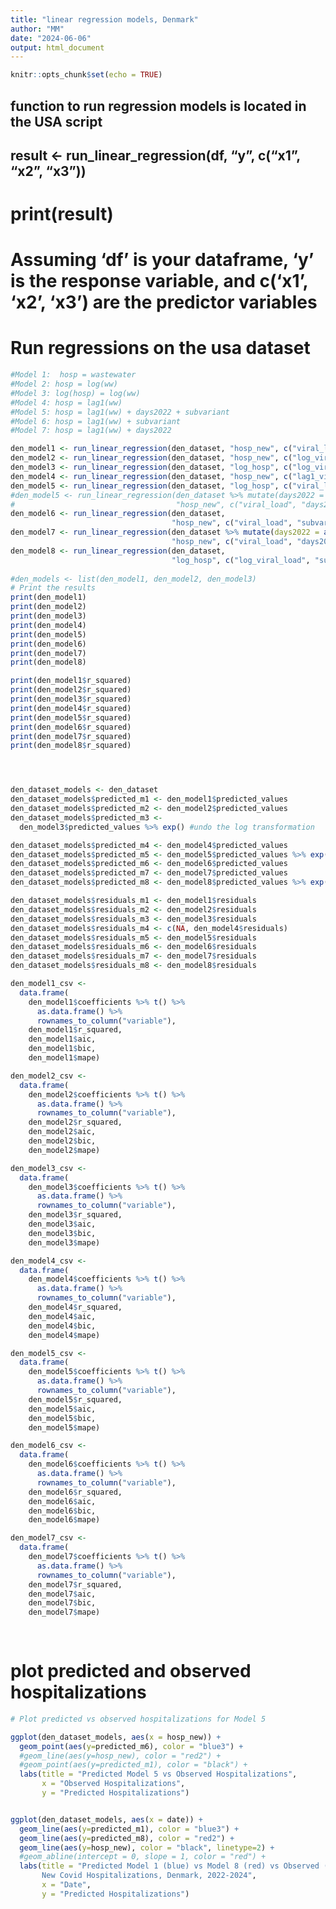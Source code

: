 ```yaml
---
title: "linear regression models, Denmark"
author: "MM"
date: "2024-06-06"
output: html_document
---
```


```r
knitr::opts_chunk$set(echo = TRUE)
```

## function to run regression models is located in the USA script
## result <- run_linear_regression(df, "y", c("x1", "x2", "x3"))
# print(result)
# Assuming 'df' is your dataframe, 'y' is the response variable, and c('x1', 'x2', 'x3') are the predictor variables



# Run regressions on the usa dataset
```r
#Model 1:  hosp = wastewater
#Model 2: hosp = log(ww)
#Model 3: log(hosp) = log(ww)
#Model 4: hosp = lag1(ww)
#Model 5: hosp = lag1(ww) + days2022 + subvariant
#Model 6: hosp = lag1(ww) + subvariant
#Model 7: hosp = lag1(ww) + days2022

den_model1 <- run_linear_regression(den_dataset, "hosp_new", c("viral_load"))
den_model2 <- run_linear_regression(den_dataset, "hosp_new", c("log_viral_load"))
den_model3 <- run_linear_regression(den_dataset, "log_hosp", c("log_viral_load"))
den_model4 <- run_linear_regression(den_dataset, "hosp_new", c("lag1_viral_load"))
den_model5 <- run_linear_regression(den_dataset, "log_hosp", c("viral_load"))
#den_model5 <- run_linear_regression(den_dataset %>% mutate(days2022 = as.numeric(date - min(date))),
#                                    "hosp_new", c("viral_load", "days2022", "subvariant"))
den_model6 <- run_linear_regression(den_dataset, 
                                    "hosp_new", c("viral_load", "subvariant"))
den_model7 <- run_linear_regression(den_dataset %>% mutate(days2022 = as.numeric(date - min(date))),
                                    "hosp_new", c("viral_load", "days2022"))
den_model8 <- run_linear_regression(den_dataset, 
                                    "log_hosp", c("log_viral_load", "subvariant"))
                                    
#den_models <- list(den_model1, den_model2, den_model3)
# Print the results
print(den_model1)
print(den_model2)
print(den_model3)
print(den_model4)
print(den_model5)
print(den_model6)
print(den_model7)
print(den_model8)

print(den_model1$r_squared)
print(den_model2$r_squared)
print(den_model3$r_squared)
print(den_model4$r_squared)
print(den_model5$r_squared)
print(den_model6$r_squared)
print(den_model7$r_squared)
print(den_model8$r_squared)




den_dataset_models <- den_dataset
den_dataset_models$predicted_m1 <- den_model1$predicted_values
den_dataset_models$predicted_m2 <- den_model2$predicted_values
den_dataset_models$predicted_m3 <- 
  den_model3$predicted_values %>% exp() #undo the log transformation

den_dataset_models$predicted_m4 <- den_model4$predicted_values
den_dataset_models$predicted_m5 <- den_model5$predicted_values %>% exp() 
den_dataset_models$predicted_m6 <- den_model6$predicted_values
den_dataset_models$predicted_m7 <- den_model7$predicted_values
den_dataset_models$predicted_m8 <- den_model8$predicted_values %>% exp() 

den_dataset_models$residuals_m1 <- den_model1$residuals
den_dataset_models$residuals_m2 <- den_model2$residuals
den_dataset_models$residuals_m3 <- den_model3$residuals
den_dataset_models$residuals_m4 <- c(NA, den_model4$residuals)
den_dataset_models$residuals_m5 <- den_model5$residuals
den_dataset_models$residuals_m6 <- den_model6$residuals
den_dataset_models$residuals_m7 <- den_model7$residuals
den_dataset_models$residuals_m8 <- den_model8$residuals

den_model1_csv <-
  data.frame(
    den_model1$coefficients %>% t() %>% 
      as.data.frame() %>% 
      rownames_to_column("variable"),
    den_model1$r_squared,
    den_model1$aic,
    den_model1$bic,
    den_model1$mape)

den_model2_csv <-
  data.frame(
    den_model2$coefficients %>% t() %>% 
      as.data.frame() %>% 
      rownames_to_column("variable"),
    den_model2$r_squared,
    den_model2$aic,
    den_model2$bic,
    den_model2$mape)

den_model3_csv <-
  data.frame(
    den_model3$coefficients %>% t() %>% 
      as.data.frame() %>% 
      rownames_to_column("variable"),
    den_model3$r_squared,
    den_model3$aic,
    den_model3$bic,
    den_model3$mape)

den_model4_csv <-
  data.frame(
    den_model4$coefficients %>% t() %>% 
      as.data.frame() %>% 
      rownames_to_column("variable"),
    den_model4$r_squared,
    den_model4$aic,
    den_model4$bic,
    den_model4$mape)

den_model5_csv <-
  data.frame(
    den_model5$coefficients %>% t() %>% 
      as.data.frame() %>% 
      rownames_to_column("variable"),
    den_model5$r_squared,
    den_model5$aic,
    den_model5$bic,
    den_model5$mape)

den_model6_csv <-
  data.frame(
    den_model6$coefficients %>% t() %>% 
      as.data.frame() %>% 
      rownames_to_column("variable"),
    den_model6$r_squared,
    den_model6$aic,
    den_model6$bic,
    den_model6$mape)

den_model7_csv <-
  data.frame(
    den_model7$coefficients %>% t() %>% 
      as.data.frame() %>% 
      rownames_to_column("variable"),
    den_model7$r_squared,
    den_model7$aic,
    den_model7$bic,
    den_model7$mape)
  
  
```

# plot predicted and observed hospitalizations
```r
# Plot predicted vs observed hospitalizations for Model 5

ggplot(den_dataset_models, aes(x = hosp_new)) +
  geom_point(aes(y=predicted_m6), color = "blue3") +
  #geom_line(aes(y=hosp_new), color = "red2") +
  #geom_point(aes(y=predicted_m1), color = "black") +
  labs(title = "Predicted Model 5 vs Observed Hospitalizations",
       x = "Observed Hospitalizations",
       y = "Predicted Hospitalizations")


ggplot(den_dataset_models, aes(x = date)) +
  geom_line(aes(y=predicted_m1), color = "blue3") +
  geom_line(aes(y=predicted_m8), color = "red2") +
  geom_line(aes(y=hosp_new), color = "black", linetype=2) +
  #geom_abline(intercept = 0, slope = 1, color = "red") +
  labs(title = "Predicted Model 1 (blue) vs Model 8 (red) vs Observed (dashed) 
       New Covid Hospitalizations, Denmark, 2022-2024",
       x = "Date",
       y = "Predicted Hospitalizations") 

```